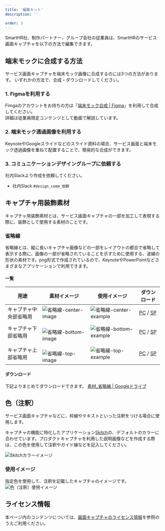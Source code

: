 ```yaml
---
title: '編集キット'
description: ''

order: 3
---
```


SmartHR社、制作パートナー、グループ会社の従業員は、SmartHRのサービス画面キャプチャを以下の方法で編集できます。

## 端末モックに合成する方法

サービス画面キャプチャを端末モック画像に合成するのには3つの方法があります。
いずれかの方法で、合成・ダウンロードしてください。

### 1. Figmaを利用する

Fimgaのアカウントをお持ちの方は「<a href="https://www.figma.com/file/ul8bbn8p3aPIXo0DsjjsA6/%E7%AB%AF%E6%9C%AB%E3%83%A2%E3%83%83%E3%82%AF%E5%90%88%E6%88%90?node-id=723%3A121" target="_blank">端末モック合成 | Figma</a>」を利用して合成してください。  
詳細は従業員限定コンテンツとして動画で解説しています。

<Private path="/communication/capture-kit.md"/>

###  2. 端末モック透過画像を利用する

KeynoteやGoogleスライドなどのスライド資料の場合、サービス画面と端末モック透過画像を重ねて配置することで、簡易的な合成ができます。

<Private path="/communication/capture-kit-mockup-transparent.md"/>

###  3. コミュニケーションデザイングループに依頼する

社内Slackより作成を依頼してください。
- 社内Slack `#design_comm_依頼`


## キャプチャ用装飾素材

キャプチャ用装飾素材とは、サービス画面キャプチャの一部を加工して表現する際に、装飾として使用する素材のことです。

### 省略線
省略線とは、縦に長いキャプチャ画像などの一部をレイアウトの都合で省略して表示する際に、画像の一部が省略されていることを示すために使用する、波線の形状の素材です。png形式で作成されているので、KeynoteやPowerPointなどさまざまなアプリケーションで利用できます。


#### 一覧
| 用途 | 素材イメージ | 使用イメージ |ダウンロード |
| --- | --- | --- | --- | 
| キャプチャ中央部省略用 | ![省略線-center-image](./images/kit/省略線_center_image.png)　|![省略線-center-example](./images/kit/center_example_image.png)　| <a href="https://drive.google.com/file/d/1Qal0kcm89vVgiYElVEJeMYTpQYOV3dgC/view?usp=sharing" target="_blank">PC</a> / <a href="https://drive.google.com/file/d/1h4KUK_jH0oKi-yxsfZR-XykFFH40VRGc/view?usp=sharing" target="_blank">SP</a> | 　
| キャプチャ下部省略用 |　![省略線-bottom-image](./images/kit/省略線_bottom_image.png)　|![省略線-bottom-example](./images/kit/bottom_example_image.png)　| <a href="https://drive.google.com/file/d/1nN2zcjRvDkoMDA0FFranu2Zo4h_C6oA2/view?usp=sharing" target="_blank">PC</a> / <a href="https://drive.google.com/file/d/1oDMMfrDSNrqeDYIcjQZWzLYeENYndfut/view?usp=sharing" target="_blank">SP</a> | 
| キャプチャ上部省略用 | 　![省略線-top-image](./images/kit/省略線_top_image.png)　|![省略線-top-example](./images/kit/top_example_image.png)　|<a href="https://drive.google.com/file/d/1qAIIvPgdhX1jtRh-QWAAA71I463Gox33/view?usp=sharing" target="_blank">PC</a> / <a href="https://drive.google.com/file/d/1vGT0ld2iTs7zd87dsImp5Ctn5IR5T8PA/view?usp=sharing" target="_blank">SP</a> | 


#### ダウンロード
下記よりまとめてダウンロードできます。
 <a href="https://drive.google.com/drive/folders/1RgFtePFssbHTDoLWS9OUU60Sut-EIs3z?usp=sharing" target="_blank">素材_省略線 | Googleドライブ</a>


## 色（注釈）
サービス画面キャプチャなどに、枠線やテキストといった注釈をつける場合に使用します。

<ColorPalettesWrapper>
 <ColorPalette hexCode="#fc0c59" colorName="Annotaion" description="" />
</ColorPalettesWrapper>

キャプチャの機能に特化したアプリケーション<a href="https://apps.apple.com/jp/app/skitch-%E6%92%AE%E3%82%8B-%E6%8F%8F%E3%81%8D%E8%BE%BC%E3%82%80-%E5%85%B1%E6%9C%89%E3%81%99%E3%82%8B/id425955336?mt=12" target="_blank">Skitch</a>の、デフォルトのカラーに合わせています。プロダクトキャプチャを利用した説明画像などを作成する際は、この色を使用して注釈やガイド線などを記入してください。

![Skitchカラーイメージ](./images/kit/skitch_color_image.png) 

### 使用イメージ
指定色を使用して、注釈を記載したキャプチャのイメージです。
![色（注釈）使用イメージ](./images/kit/skitch_example.png) 


## ライセンス情報
本ページ内のコンテンツについては、[画面キャプチャのライセンス情報](/communication/capture/#h2-3)を参照のうえご利用ください。
